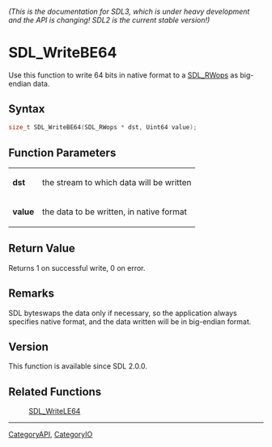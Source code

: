 ====== (This is the documentation for SDL3, which is under heavy development and the API is changing! SDL2 is the current stable version!) ======
= SDL_WriteBE64 =

Use this function to write 64 bits in native format to a [[SDL_RWops]] as big-endian data.

== Syntax ==

<syntaxhighlight lang='c'>
size_t SDL_WriteBE64(SDL_RWops * dst, Uint64 value);
</syntaxhighlight>

== Function Parameters ==

{|
|'''dst'''
|the stream to which data will be written
|-
|'''value'''
|the data to be written, in native format
|}

== Return Value ==

Returns 1 on successful write, 0 on error.

== Remarks ==

SDL byteswaps the data only if necessary, so the application always
specifies native format, and the data written will be in big-endian format.

== Version ==

This function is available since SDL 2.0.0.

== Related Functions ==

:[[SDL_WriteLE64]]

----
[[CategoryAPI]], [[CategoryIO]]


